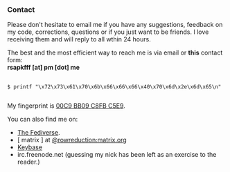 
<Head title="Contact" />

### Contact

Please don't hesitate to email me if you have any suggestions, feedback on my code, corrections, questions or if you just want to be friends. I love receiving them and will reply to all wthin 24 hours.

The best and the most efficient way to reach me is via email or __<Link to="/form">this</Link>__ contact form:  
__rsapkfff [at] pm [dot] me__

<pre>
  <code>
$ printf "\x72\x73\x61\x70\x6b\x66\x66\x66\x40\x70\x6d\x2e\x6d\x65\n"
  </code>
</pre>

My fingerprint is [00C9 BB09 C8FB C5E9](https://keybase.io/rsapkf).

You can also find me on:
- [The Fediverse](https://mastodon.social/@rsapkf).
- [ matrix ] at [@rowreduction:matrix.org](https://matrix.to/#/@rowreduction:matrix.org)
- [Keybase](https://keybase.io/rsapkf)
- irc.freenode.net (guessing my nick has been left as an exercise to the reader.)